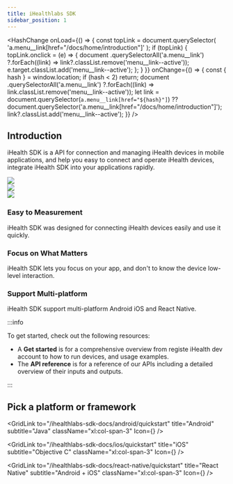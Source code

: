 ```yaml
---
title: iHealthlabs SDK
sidebar_position: 1
---
```




<HashChange
  onLoad={() => {
    const topLink = document.querySelector(
      'a.menu__link[href="/docs/home/introduction"]'
    );
    if (topLink) {
      topLink.onclick = (e) => {
        document
          .querySelectorAll('a.menu__link')
          ?.forEach((link) => link?.classList.remove('menu__link--active'));
        e.target.classList.add('menu__link--active');
      };
    }
  }}
  onChange={() => {
    const { hash } = window.location;
    if (hash < 2) return;
    document
      .querySelectorAll('a.menu__link')
      ?.forEach((link) => link.classList.remove('menu__link--active'));
    let link =
      document.querySelector(`a.menu__link[href="${hash}"]`) ??
      document.querySelector('a.menu__link[href="/docs/home/introduction"]');
    link?.classList.add('menu__link--active');
  }}
/>

## Introduction

iHealth SDK is a API for connection and managing iHealth devices in mobile applications, and help you easy to connect and operate iHealth devices, integrate iHealth SDK into your applications rapidly.

<div className="grid xl:grid-cols-3">
  <div className="xl:col-span-1">
    <img src="https://raw.githubusercontent.com/chenxuewei-ihealth/ihealthlabs-sdk-docs/master/static/doc_index_1.png" style={{ width: 200, height: 150 }} />
  </div>
  <div className="xl:col-span-1">
    <img src="https://raw.githubusercontent.com/chenxuewei-ihealth/ihealthlabs-sdk-docs/master/static/doc_index_2.png" style={{ width: 200, height: 150 }} />
  </div>
  <div className="xl:col-span-1">
    <img src="https://raw.githubusercontent.com/chenxuewei-ihealth/ihealthlabs-sdk-docs/master/static/doc_index_3.png" style={{ width: 200, height: 150 }} />
  </div>
</div>

<div className="grid xl:grid-cols-3">
  <div className="xl:col-span-1">
    <h3>Easy to Measurement</h3>
    <p>iHealth SDK was designed for connecting iHealth devices easily and use it quickly.</p>
  </div>
  <div className="xl:col-span-1">
    <h3>Focus on What Matters</h3>
    <p>iHealth SDK lets you focus on your app, and don&apos;t to know the device low-level interaction.</p>
  </div>
  <div className="xl:col-span-1">
    <h3>Support Multi-platform</h3>
    <p>iHealth SDK support multi-platform Android iOS and React Native.</p>
  </div>
</div>

:::info

To get started, check out the following resources:

* A **Get started** is for a comprehensive overview from registe iHealth dev account to how to run devices, and usage examples.
* The **API reference** is for a reference of our APIs including a detailed overview of their inputs and outputs.

:::

## Pick a platform or framework

<div className="grid xl:grid-cols-6 gap-4">

<GridLink
  to="/ihealthlabs-sdk-docs/android/quickstart"
  title="Android"
  subtitle="Java"
  className="xl:col-span-3"
  Icon={<AndroidIcon className="h-10 mr-4" />}
/>

<GridLink
  to="/ihealthlabs-sdk-docs/ios/quickstart"
  title="iOS"
  subtitle="Objective C"
  className="xl:col-span-3"
  Icon={<AppleIcon className="h-10 mr-4" />}
/>

<GridLink
  to="/ihealthlabs-sdk-docs/react-native/quickstart"
  title="React Native"
  subtitle="Android + iOS"
  className="xl:col-span-3"
  Icon={<ReactIcon className="h-10 mr-4" />}
/>

</div>



